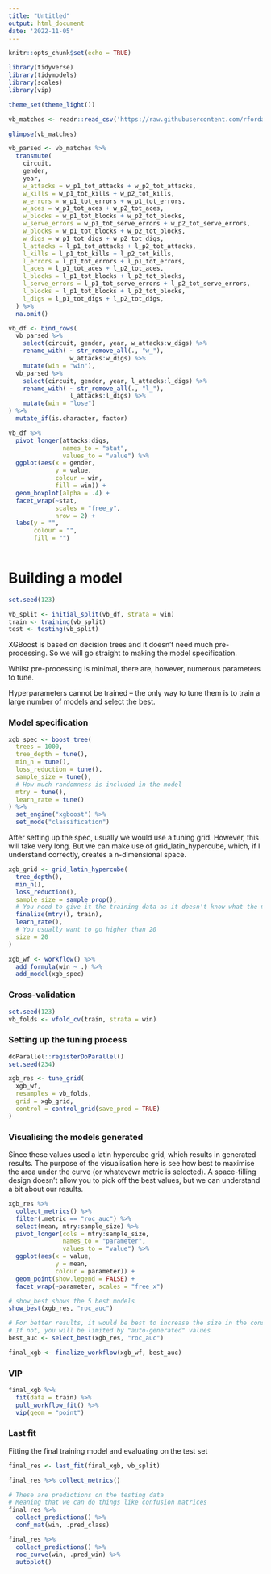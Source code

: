 ```yaml
---
title: "Untitled"
output: html_document
date: '2022-11-05'
---
```


```r
knitr::opts_chunk$set(echo = TRUE)

library(tidyverse)
library(tidymodels)
library(scales)
library(vip)

theme_set(theme_light())
```


```r
vb_matches <- readr::read_csv('https://raw.githubusercontent.com/rfordatascience/tidytuesday/master/data/2020/2020-05-19/vb_matches.csv', guess_max = 76000)

```


```r
glimpse(vb_matches)

vb_parsed <- vb_matches %>%
  transmute(
    circuit, 
    gender, 
    year, 
    w_attacks = w_p1_tot_attacks + w_p2_tot_attacks, 
    w_kills = w_p1_tot_kills + w_p2_tot_kills, 
    w_errors = w_p1_tot_errors + w_p1_tot_errors, 
    w_aces = w_p1_tot_aces + w_p2_tot_aces, 
    w_blocks = w_p1_tot_blocks + w_p2_tot_blocks, 
    w_serve_errors = w_p1_tot_serve_errors + w_p2_tot_serve_errors, 
    w_blocks = w_p1_tot_blocks + w_p2_tot_blocks, 
    w_digs = w_p1_tot_digs + w_p2_tot_digs, 
    l_attacks = l_p1_tot_attacks + l_p2_tot_attacks, 
    l_kills = l_p1_tot_kills + l_p2_tot_kills, 
    l_errors = l_p1_tot_errors + l_p1_tot_errors, 
    l_aces = l_p1_tot_aces + l_p2_tot_aces, 
    l_blocks = l_p1_tot_blocks + l_p2_tot_blocks, 
    l_serve_errors = l_p1_tot_serve_errors + l_p2_tot_serve_errors, 
    l_blocks = l_p1_tot_blocks + l_p2_tot_blocks, 
    l_digs = l_p1_tot_digs + l_p2_tot_digs, 
  ) %>% 
  na.omit()
```

```r
vb_df <- bind_rows(
  vb_parsed %>%
    select(circuit, gender, year, w_attacks:w_digs) %>%
    rename_with( ~ str_remove_all(., "w_"),
                 w_attacks:w_digs) %>%
    mutate(win = "win"),
  vb_parsed %>%
    select(circuit, gender, year, l_attacks:l_digs) %>%
    rename_with( ~ str_remove_all(., "l_"),
                 l_attacks:l_digs) %>%
    mutate(win = "lose")
) %>% 
  mutate_if(is.character, factor)
```


```r
vb_df %>% 
  pivot_longer(attacks:digs, 
               names_to = "stat", 
               values_to = "value") %>% 
  ggplot(aes(x = gender, 
             y = value, 
             colour = win, 
             fill = win)) +  
  geom_boxplot(alpha = .4) + 
  facet_wrap(~stat, 
             scales = "free_y", 
             nrow = 2) + 
  labs(y = "", 
       colour = "", 
       fill = "")
  
```


# Building a model 

```r
set.seed(123)

vb_split <- initial_split(vb_df, strata = win)
train <- training(vb_split)
test <- testing(vb_split)
```


XGBoost is based on decision trees and it doesn't need much pre-processing. So we will go straight to making the model specification. 

Whilst pre-processing is minimal, there are, however, numerous parameters to tune.

Hyperparameters cannot be trained -- the only way to tune them is to train a large number of models and select the best. 

### Model specification 

```r
xgb_spec <- boost_tree(
  trees = 1000, 
  tree_depth = tune(), 
  min_n = tune(), 
  loss_reduction = tune(),
  sample_size = tune(),
  # How much randomness is included in the model
  mtry = tune(), 
  learn_rate = tune()
) %>% 
  set_engine("xgboost") %>% 
  set_mode("classification")
```


After setting up the spec, usually we would use a tuning grid. However, this will take very long. But we can make use of grid_latin_hypercube, which, if I understand correctly, creates a n-dimensional space. 


```r
xgb_grid <- grid_latin_hypercube(
  tree_depth(), 
  min_n(), 
  loss_reduction(), 
  sample_size = sample_prop(), 
  # You need to give it the training data as it doesn't know what the max number of predictors is
  finalize(mtry(), train), 
  learn_rate(), 
  # You usually want to go higher than 20
  size = 20
)
```


```r
xgb_wf <- workflow() %>% 
  add_formula(win ~ .) %>% 
  add_model(xgb_spec)
```

### Cross-validation

```r
set.seed(123)
vb_folds <- vfold_cv(train, strata = win)

```


### Setting up the tuning process
```r
doParallel::registerDoParallel()
set.seed(234)

xgb_res <- tune_grid(
  xgb_wf, 
  resamples = vb_folds, 
  grid = xgb_grid, 
  control = control_grid(save_pred = TRUE)
) 
```

### Visualising the models generated

Since these values used a latin hypercube grid, which results in generated results. The purpose of the visualisation here is see how best to maximise the area under the curve (or whatevewr metric is selected). A space-filling design doesn't allow you to pick off the best values, but we can understand a bit about our results. 

```r
xgb_res %>%  
  collect_metrics() %>% 
  filter(.metric == "roc_auc") %>% 
  select(mean, mtry:sample_size) %>% 
  pivot_longer(cols = mtry:sample_size, 
               names_to = "parameter", 
               values_to = "value") %>% 
  ggplot(aes(x = value, 
             y = mean, 
             colour = parameter)) + 
  geom_point(show.legend = FALSE) + 
  facet_wrap(~parameter, scales = "free_x")
```

```r
# show_best shows the 5 best models
show_best(xgb_res, "roc_auc") 

# For better results, it would be best to increase the size in the construction of the latin hypercube grid 
# If not, you will be limited by "auto-generated" values
best_auc <- select_best(xgb_res, "roc_auc")

final_xgb <- finalize_workflow(xgb_wf, best_auc)

```

### VIP 

```r
final_xgb %>% 
  fit(data = train) %>% 
  pull_workflow_fit() %>% 
  vip(geom = "point")
```

### Last fit

Fitting the final training model and evaluating on the test set 

```r
final_res <- last_fit(final_xgb, vb_split)

final_res %>% collect_metrics()

# These are predictions on the testing data 
# Meaning that we can do things like confusion matrices
final_res %>% 
  collect_predictions() %>% 
  conf_mat(win, .pred_class)

final_res %>% 
  collect_predictions() %>% 
  roc_curve(win, .pred_win) %>% 
  autoplot()
```















 